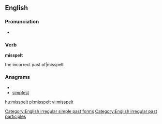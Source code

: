 ==English==

===Pronunciation===
*{{IPA|/'mɪspεlt/}}

===Verb===
'''misspelt'''

the incorrect past of|misspell

===Anagrams===
* {{alphagram|eilmpsst}}
* [[simplest#English|simplest]]

[[Category:English irregular simple past forms]]
[[Category:English irregular past participles]]

[[hu:misspelt]]
[[pl:misspelt]]
[[vi:misspelt]]